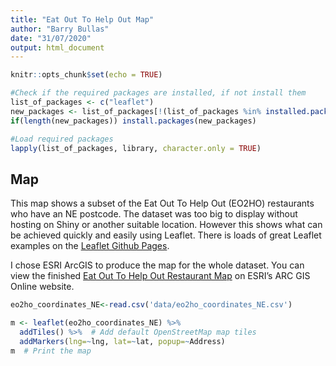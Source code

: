 ```yaml
---
title: "Eat Out To Help Out Map"
author: "Barry Bullas"
date: "31/07/2020"
output: html_document
---
```


```r
knitr::opts_chunk$set(echo = TRUE)

#Check if the required packages are installed, if not install them
list_of_packages <- c("leaflet")
new_packages <- list_of_packages[!(list_of_packages %in% installed.packages()[,"Package"])]
if(length(new_packages)) install.packages(new_packages)

#Load required packages
lapply(list_of_packages, library, character.only = TRUE)
```

## Map

This map shows a subset of the Eat Out To Help Out (EO2HO) restaurants who have an NE postcode.  The dataset was too big to display without hosting on Shiny or another suitable location.  However this shows what can be achieved quickly and easily using Leaflet.  There is loads of great Leaflet examples on the [Leaflet Github Pages](https://rstudio.github.io/leaflet/).

I chose ESRI ArcGIS to produce the map for the whole dataset.  You can view the finished [Eat Out To Help Out Restaurant Map](https://arcg.is/15aOjm0) on ESRI's ARC GIS Online website.

```r
eo2ho_coordinates_NE<-read.csv('data/eo2ho_coordinates_NE.csv')

m <- leaflet(eo2ho_coordinates_NE) %>%
  addTiles() %>%  # Add default OpenStreetMap map tiles
  addMarkers(lng=~lng, lat=~lat, popup=~Address)
m  # Print the map
```


